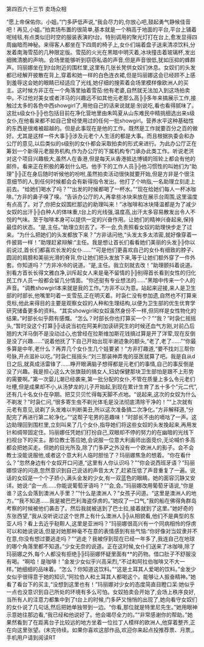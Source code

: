 

第四百六十三节 卖场众相

“愿上帝保佑你。小姐。”门多萨低声说,“我会尽力的,你放心吧,鼓起勇气静候佳音吧！再见,小姐。”拍卖场布置的很简单,基本就是一个稍高于地面的平台,平台上铺着呢绒毯,有点类似旧时空的服装表演的t台。特别调用的聚光灯打在台上,愈发显得四周幽暗而神秘。来得客人都坐在下四周的椅子上,女仆们端着盘子送来清凉饮料,分发着南海雪茄的几种限定版。雪茄的火光在黑暗中明灭着,冰块撞击着玻璃杯,发出细微清脆的声响。会场里能够听到窃窃私语的声音,但是声音很低,犹如压抑的蜂群声。玛丽娜坐在到t台附近的围栏里,这里有几张长凳供女奴们休息。女奴们的头发都已经解开披散在背上,穿着和她一样的白色连衣裙,但是玛丽娜这会已经顾不上感到羞辱这会她的眼睛已经适应了光线,她仔细的搜索着会场里模样像欧洲人的买主。这时候方非正在一个角落里抽着雪茄:他有老婆,自然就无法加入到这场拍卖中。不过他对美女或者洋马的兴趣远不如其他元老那么高╠╠多年来搞展示工作,接触过太多的各色中西showgirl了,用他自己的话来说就是:别说吃,看也看得腻味了。这批s级女仆╠╠也包括目前在净化营地里由朱鸣夏从山东难民中精挑细选出来s级女仆,在他看来都不如自己曾经使用过的任何一批showgirl。营养水平这种基础性的东西是很难被超越的。但是此事现在是他的工作。既然是工作就要百分之百的做好。尤其是这样一件大事╠╠涉及元老个人生活的都是大事。而且根据执委会和办公厅的意见,以后类似的s级别的女仆都会采取拍卖的形式来进行。为此办公厅正在筹划一个新得元老服务机构,作为办公厅的下属机构专门承办此类工作。听说老洪对这个项目兴趣极大,虽然人在香港,但是每天从香港抵达博铺的班轮上都会有他的邮件。看来正在积极的筹划什么吧。他手下的工作人员╠╠他习惯性的叫她们为“助理”╠╠正在身后随时听候他的吩咐,虽然拍卖活动很快就要开始,但是方非是个很注意细节的人,到任何时候都会会有新得指令发出。他打了个响指,一名助理立刻走上前去。“给她们喝水了吗？”“出发的时候都喝了一杯水。”“现在给她们每人一杯冰咖啡。”方非的鼻子嗅了嗅。“告诉办公厅的人,再拿些冰块来放在展示台周围,这里温度有点高了。对了,你把女奴围栏那边的助理叫来！”冰咖啡和冰块降温都是为了减少女奴的出汗╠╠白种人的体味重,t台上的光线强,温度高,出汗太多容易散发出令人不悦的气味。至于咖啡本身可以提供一定的兴奋作用。让她们的精神兴奋起来,保持最佳的状态。“是,主任。”助理立刻去了。不一会,负责照看女奴的助理快步走了过来。“为什么把她们的头发都放下来？”方非诘问他,“头发太多太浓密,就好像穿着一件披肩一样！”助理赶紧辩解:“主任。我是想让首长们看看她们美丽的头发╠╠你以前说过,首长们都喜欢长发的女仆……”“可是他们更喜欢自己的女仆有细致的脖子、圆润的肩膀和美丽光滑的脊背,你让她们把头发放下来,等于让她们额外穿了一件外套。你知道吗？”方非冷冷的说道。“是,主任。我立刻就去改！”助理颤抖着说道。别看方首长长得文雅白净,训斥起女人来是毫不留情的╠╠别得首长看到女性的归化民工作人员一般都会留几分情面。“你还挺有专业想法的……”黑暗中传来一个人的声音。“调教showgirl本来就是我的工作。”方非不以为意。站起来迎接,来人是卫生部的时部长,他嘴里叼着一支雪茄,正在明灭着。时袅仁没有参加遗,自然也不打算来竞标,他此来得目的主要是观察女奴的人种和生理结构,以便为卫生部的优生优育学研究储备更多的资料。“其实showgirl和女奴虽然身份不一样,但同样是女性物化的结果。”时部长似乎颇有感慨。“怎么？时部长你也打算买一个？”“我？”时袅仁摇摇头,“暂时没这个打算╠╠话说当初在阿美利加读研究生的时候还血气方刚,对前凸后翘的大洋马倒不是没动过心,也曾经在拉斯维加斯花钱搞过算是开了洋荤,现在反倒是没了兴趣……”说着他抚了下自己开始出现半谢迹象的额头,“老了,老了……”“你最多算是中年,老什么？再弄几个女仆生几个娃要紧！”方非打趣道,“要不找刘三帮你号脉,开点滋补以吃。”时袅仁摇摇头:“刘三那装神弄鬼的巫医就算了吧。我是自从d日之后,就真成活雷锋了……睁开眼满脑子想得都是元老们的事情,自己的事反倒是没了兴趣。我是担心这么大张旗鼓的搞女人,妇幼保健那块卫生部怕是跟不上形势的需要啊。”第一次婴儿潮已经袭来,第一批分配的女仆,不管在质量上多么令元老们吐槽,但是成果却不小,从汤梦龙的儿子开始起,到现在累计生育了五十多个“元二代”,还有几十名女仆在孕期。把艾贝贝忙得每天脚不点地。“说起来,这次的女奴为什么不剃发？”时袅仁问,“很多寄生虫不剃光体毛是没法彻底清除干净的！”“上次就有元老有意见,说剃了头发难以判断美丑,所以这次准备搞二次净化。”方非解释道,“分配完了再进行第二轮净化。”“这帮子宅男的恶趣味！”时部长不由的嘀咕了一声。这边助理回到围栏里,立刻叫来了几个女仆,指导她们将这些女奴的头发挽起来,再用发针和绸带固定住。玛丽娜任凭她们打扮自己,双眼却不停的努力的在幽暗的光线下扫视台下的买主。那位教士答应她,会说服一位意大利画师出面竞价,无论喊价多高都会把她买走。但她的目光所及,除了门多萨之外没有一个欧洲人的影子。会不会教士没能说服他,或者这个意大利人临时胆怯了？玛丽娜焦急的想着。“你在看什么？”忽然身边有个女奴开口问道,“这里有人你认识吗？”“你会说西班牙语？”玛丽娜惊讶的问道,忽然意识到自己说话的声音太大了,赶紧压低了声音重复了一遍。说话的女奴是一个个子娇小,满头金发的少女,有一双蓝色的眼睛。她的面容沉静又安详。她说:“会一点……你能说葡萄牙语吗？”“会,会。”玛丽娜改用葡萄牙语说,“你是谁？这么会落到澳洲人手里？”“什么是澳洲人？”女孩子问道。“这里是澳洲人的地方。”“我不知道……我是被巴巴利海盗俘虏的。”她叹了一口气,“我的船在佛得角群岛考察的时候被他们袭击了。然后我就被送到了巴士拉,接着就到了这里。”她好奇的东张西望,“我从没听说过这个世界上有什么澳洲人╠╠从相貌看,他们不是典型的东亚人吗？看上去近乎鞑靼人,这里是亚洲吗？”玛丽娜很高兴有一个同病相怜的俘虏可以和她说说话,但是对她那种毫不在意的表情感到有些气恼:“你好像对当奴隶并不在意,你没有想过要逃走吗？”“逃走？我被俘到现在已经一年多了,我连自己在地球的哪个角落里都不知道。”少女无奈的说道。正在这时候,女仆们送来了冰咖啡,除了玛丽娜之外,每个人都没有拒绝╠╠玛丽娜怀疑里面有**的药物。借口肚子不舒服没有喝。“啊哈！是咖啡！”金发少女似乎兴高采烈,“不过和阿拉伯咖啡又不大一样。”她细细的品味着。“怎么？你知道这饮料。”“这是土耳其人爱喝的饮料。”金发少女似乎很得意于她的知识,“阿拉伯人和土耳其人都喝这个。能够让人振奋精神。”她看了看台下的买主,“没想到这里也有！”玛丽娜对少女的态度简直目瞪口呆:她似乎一点也没意识到自己所处的环境有多么可怕。女奴拍卖会开始了,会场上秩序良好,当所有人的注意力都集中到了t台上的时候,门多萨又悄悄的出现了,她向看守女奴们的女仆说了几句话,然后把她单独带到一边。“你看,那位就是特里尼先生。”她用眼神示意她往那边看,“我已经和他说好了。他会竭尽全力的。”“非常感谢你的帮助。”她果然看到了在距离台子比较远的地方坐着一位拉丁人模样的欧洲人,他穿着整齐,正在向这里张望。(未完待续。如果你喜欢这部作品,欢迎你来起点投推荐票、月票,。手机用户请到阅读RT

